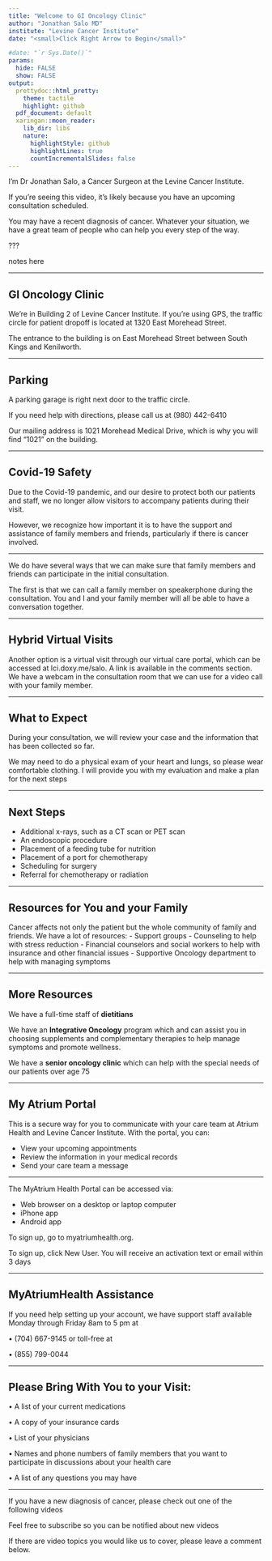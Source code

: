 ```yaml
---
title: "Welcome to GI Oncology Clinic"
author: "Jonathan Salo MD"
institute: "Levine Cancer Institute"
date: "<small>Click Right Arrow to Begin</small>"

#date: "`r Sys.Date()`"
params:
  hide: FALSE
  show: FALSE
output:
  prettydoc::html_pretty:
    theme: tactile
    highlight: github
  pdf_document: default
  xaringan::moon_reader:
    lib_dir: libs
    nature:
      highlightStyle: github
      highlightLines: true
      countIncrementalSlides: false
---
```

<style type="text/css">
.remark-slide-content {
    font-size: 32px;
    padding: 1em 4em 1em 4em;
    line-height: 1.6;
}
</style>

<!--- P10000266--->
<!--- Intro_02--->
I'm Dr Jonathan Salo, a  Cancer Surgeon at the Levine Cancer Institute.

If you’re seeing this video, it’s likely because you have an upcoming consultation scheduled.

You may have a recent diagnosis of cancer. Whatever your situation, we have a great team of people who can help you every step of the way.

???

notes here

---

## GI Oncology Clinic

We’re in Building 2 of Levine Cancer Institute. If you’re using GPS, the traffic circle for patient dropoff is located at 1320 East Morehead Street.

The entrance to the building is on East Morehead Street between South Kings and Kenilworth.

---

## Parking

A parking garage is right next door to the traffic circle.

If you need help with directions, please call us at (980) 442-6410

Our mailing address is 1021 Morehead Medical Drive, which is why you will find “1021” on the building.

---

## Covid-19 Safety

Due to the Covid-19 pandemic, and our desire to
protect both our patients and staff, we no longer
allow visitors to accompany patients during their
visit.

However, we recognize how important it is to have
the support and assistance of family members
and friends, particularly if there is cancer
involved.

---

We do have several ways that we can make sure
that family members and friends can participate
in the initial consultation.

The first is that we can call a family member on
speakerphone during the consultation. You and I
and your family member will all be able to have a
conversation together.

---

## Hybrid Virtual Visits

Another option is a virtual visit through our virtual care portal,
which can be accessed at lci.doxy.me/salo. A link is available in the comments section.
We have a webcam in the consultation room that we can use for a video call with your family member.

---

## What to Expect 

During your consultation, we will review your case
and the information that has been collected so
far.

We may need to do a physical exam of your heart
and lungs, so please wear comfortable clothing.
I will provide you with my evaluation and make a
plan for the next steps

---

## Next Steps

- Additional x-rays, such as a CT scan or PET scan
- An endoscopic procedure
- Placement of a feeding tube for nutrition 
- Placement of a port for chemotherapy
- Scheduling for surgery
- Referral for chemotherapy or radiation

---

## Resources for You and your Family

Cancer affects not
only the patient but the whole community of
family and friends. We have a lot of resources:
- Support groups 
- Counseling to help with stress reduction
- Financial counselors and social workers to help
with insurance and other financial issues
- Supportive Oncology department to help with
managing symptoms

---

## More Resources

We have a full-time staff of **dietitians**

We have an **Integrative Oncology** program which
and can assist you in choosing supplements and complementary therapies to help manage symptoms and promote wellness.

We have a **senior oncology clinic** which can help
with the special needs of our patients over age
75

---

## My Atrium Portal

This is a secure way for you to communicate with your care team at Atrium Health and Levine Cancer Institute. With the portal, you can:

- View your upcoming appointments
- Review the information in your medical records
- Send your care team a message

---

The MyAtrium Health Portal can be accessed via:

- Web browser on a desktop or laptop computer
- iPhone app
- Android app

To sign up, go to myatriumhealth.org.  

To sign up, click New User. You will receive an activation text or email within 3 days

---

## MyAtriumHealth Assistance

If you need help setting up your account, we have support staff available Monday through Friday 8am to 5 pm at

• (704) 667-9145 or toll-free at

• (855) 799-0044

---

## Please Bring With You to your Visit:

• A list of your current medications

• A copy of your insurance cards

• List of your physicians

• Names and phone numbers of family members that you want to participate in discussions about your health care

• A list of any questions you may have

---

If you have a new diagnosis of cancer, please check out one of the following videos

Feel free to subscribe so you can be notified about new videos

If there are video topics you would like us to cover, please leave a comment below.


